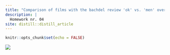 ```yaml
---
title: "Comparison of films with the bachdel review 'ok' vs. 'men' over the years"
description: |
  Homework nr. 04
site: distill::distill_article
---
```


```r
knitr::opts_chunk$set(echo = FALSE)
```

![](pics/04_bechdel.png)
